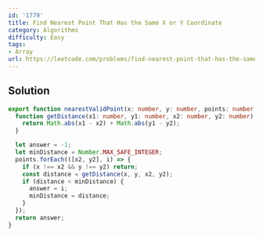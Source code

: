 ```yaml
---
id: '1779'
title: Find Nearest Point That Has the Same X or Y Coordinate
category: Algorithms
difficulty: Easy
tags:
- Array
url: https://leetcode.com/problems/find-nearest-point-that-has-the-same-x-or-y-coordinate
---
```


## Solution

```typescript filename="solution.ts" copy
export function nearestValidPoint(x: number, y: number, points: number[][]): number {
  function getDistance(x1: number, y1: number, x2: number, y2: number) {
    return Math.abs(x1 - x2) + Math.abs(y1 - y2);
  }

  let answer = -1;
  let minDistance = Number.MAX_SAFE_INTEGER;
  points.forEach(([x2, y2], i) => {
    if (x !== x2 && y !== y2) return;
    const distance = getDistance(x, y, x2, y2);
    if (distance < minDistance) {
      answer = i;
      minDistance = distance;
    }
  });
  return answer;
}
```

